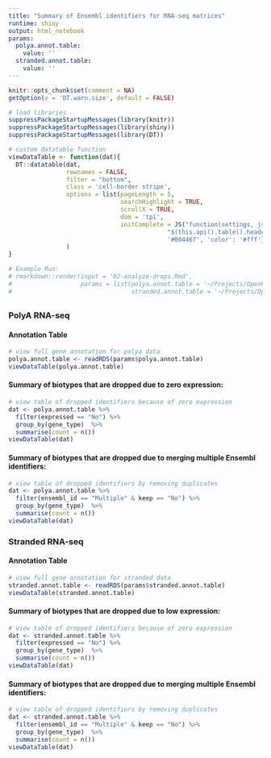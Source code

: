 ```yaml
---
title: "Summary of Ensembl identifiers for RNA-seq matrices"
runtime: shiny
output: html_notebook
params: 
  polya.annot.table: 
    value: ''
  stranded.annot.table:
    value: ''
---
```


```r
knitr::opts_chunk$set(comment = NA)
getOption(x = 'DT.warn.size', default = FALSE)
```

```r
# load libraries
suppressPackageStartupMessages(library(knitr))
suppressPackageStartupMessages(library(shiny))
suppressPackageStartupMessages(library(DT))
```

```r
# custom datatable function
viewDataTable <- function(dat){
  DT::datatable(dat,
                rownames = FALSE,
                filter = "bottom",
                class = 'cell-border stripe',
                options = list(pageLength = 5,
                               searchHighlight = TRUE,
                               scrollX = TRUE,
                               dom = 'tpi',
                               initComplete = JS("function(settings, json) {",
                                            "$(this.api().table().header()).css({'background-color':
                                            '#004467', 'color': '#fff'});","}"))
                )
}
```

```r
# Example Run:
# rmarkdown::render(input = '02-analyze-drops.Rmd', 
#                   params = list(polya.annot.table = '~/Projects/OpenPBTA-analysis-local/data/pbta-gene-expression-rsem-fpkm-collapsed-table.polya.rds', 
#                                 stranded.annot.table = '~/Projects/OpenPBTA-analysis-local/data/pbta-gene-expression-rsem-fpkm-collapsed-table.stranded.rds'))
```

## {.tabset .tabset-fade}

### PolyA RNA-seq
#### Annotation Table

```r
# view full gene annotation for polya data
polya.annot.table <- readRDS(params$polya.annot.table)
viewDataTable(polya.annot.table)
```

#### Summary of biotypes that are dropped due to zero expression:

```r
# view table of dropped identifiers because of zero expression
dat <- polya.annot.table %>% 
  filter(expressed == "No") %>%
  group_by(gene_type)  %>%
  summarise(count = n()) 
viewDataTable(dat)
```

#### Summary of biotypes that are dropped due to merging multiple Ensembl identifiers:

```r
# view table of dropped identifiers by removing duplicates
dat <- polya.annot.table %>% 
  filter(ensembl_id == "Multiple" & keep == "No") %>%
  group_by(gene_type)  %>%
  summarise(count = n()) 
viewDataTable(dat)
```

### Stranded RNA-seq 
#### Annotation Table

```r
# view full gene annotation for stranded data
stranded.annot.table <- readRDS(params$stranded.annot.table)
viewDataTable(stranded.annot.table)
```

#### Summary of biotypes that are dropped due to low expression:

```r
# view table of dropped identifiers because of zero expression
dat <- stranded.annot.table %>% 
  filter(expressed == "No") %>%
  group_by(gene_type)  %>%
  summarise(count = n()) 
viewDataTable(dat)
```

#### Summary of biotypes that are dropped due to merging multiple Ensembl identifiers:

```r
# view table of dropped identifiers by removing duplicates
dat <- stranded.annot.table %>% 
  filter(ensembl_id == "Multiple" & keep == "No") %>%
  group_by(gene_type)  %>%
  summarise(count = n()) 
viewDataTable(dat)
```

